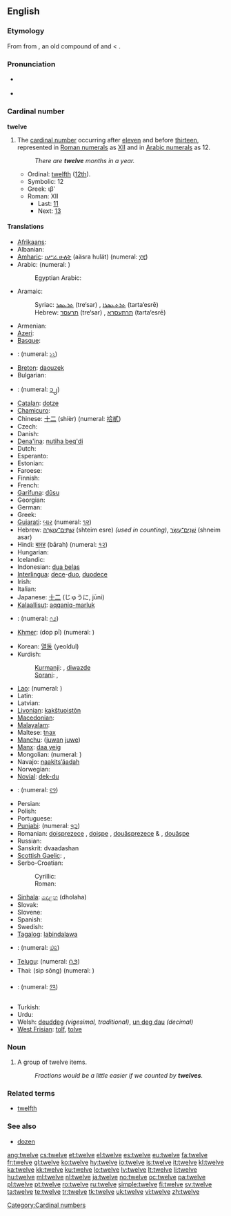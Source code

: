 {{wikipedia}}
==English==

{{rank|consider|provided|Rome|970|twelve|opposite|vast|isn't}}

===Etymology===
From {{etyl|ang|en}} {{term|twelf|lang=ang}} from {{proto|Germanic|twalif-|lang=en}}, an old compound of {{proto|Germanic|twa-|two|lang=en|title=}} and {{proto|Germanic|-lif|left over|lang=en|title=}} < {{proto|Indo-European|leikw-|leave, remain|lang=en}}.

===Pronunciation===
* {{a|UK|US}} {{IPA|/twɛlv/}}
* {{audio|en-us-twelve.ogg|Audio (US)}}

===Cardinal number===
'''twelve'''

# The [[cardinal number]] occurring after [[eleven]] and before [[thirteen]], represented in [[Roman numerals]] as [[XII]] and in [[Arabic numeral]]s as 12.
#: ''There are '''twelve''' months in a year.''
#* Ordinal: [[twelfth]] ([[12th]]).
#* Symbolic: 12
#* Greek: ιβʹ
#* Roman: XII
#** Last: [[eleven|11]]
#** Next: [[thirteen|13]]

====Translations====
{{trans-top|cardinal number 12}}
* [[Afrikaans]]: {{t-|af|twaalf|xs=Afrikaans}}
* Albanian: {{t-|sq|dymbëdhjetë|xs=Albanian}}
* [[Amharic]]: [[ዐሥራ ሁለት]] (aäsra hulät) (numeral: [[፲፪]])
* Arabic: {{t-|ar|اثنا عشر|alt=إثْنا عَشَرَ|tr='ithnaa 3ashara}} (numeral: {{Arab|[[١٢]]}})
*: Egyptian Arabic: {{tø|arz|اتناشر|tr=itnaashar|sc=Arab|xs=Egyptian Arabic}}
* Aramaic:
*: Syriac: [[ܬܪܥܣܪ]] (tre‘sar) {{m}}, [[ܬܪܬܥܣܪܐ]] (tarta‘esrē) {{f}}
*: Hebrew: [[תרעסר]] (tre‘sar) {{m}}, [[תרתעסרא]] (tarta‘esrē) {{f}}
* Armenian: {{t+|hy|տասներկու|tr=tasnerku}}
* [[Azeri]]: {{t-|az|on iki|xs=Azeri}}
* [[Basque]]: {{t+|eu|hamabi|xs=Basque}}
* {{trreq|Bengali}}: (numeral: [[১২]])
* [[Breton]]: [[daouzek]]
* Bulgarian: {{t|bg|дванадесет|tr=dvanádeset}}
* {{trreq|Burmese}}: (numeral: [[၁၂]])
* [[Catalan]]: [[dotze]]
* [[Chamicuro]]: {{tø|ccc|chunka ma'pojta}}
* Chinese: [[十二]] (shíèr) (numeral: [[拾貳]])
* Czech: {{t-|cs|dvanáct}}
* Danish: {{t+|da|tolv}}
* [[Dena'ina]]: [[nutiha beq'di]]
* Dutch: {{t+|nl|twaalf}}
* Esperanto: {{t-|eo|dek du|xs=Esperanto}}
* Estonian: {{t-|et|kaksteist}}
* Faroese: {{t|fo|tólv}}
* Finnish: {{t+|fi|kaksitoista}}
* French: {{t+|fr|douze}}
* [[Garífuna]]: [[dûsu]]
* Georgian: {{t-|ka|თორმეტი|tr=t’ermeti|sc=Geor|xs=Georgian}}
* German: {{t+|de|zwölf}}
* Greek: {{t+|el|δώδεκα|tr=dódeka}}
* [[Gujarati]]: [[બાર]] (numeral: [[૧૨]])
* Hebrew: [[שתים עשרה|שְׁתֵּים־עֶשְׂרֵה]] (shteim esre) {{f}} ''(used in counting)'', [[שנים עשר|שְׁנֵים־עָשָׂר]] (shneim asar) {{m}}
* Hindi: [[बारह]] (bārah) (numeral: [[१२]])
* Hungarian: {{t+|hu|tizenkettő}}
* Icelandic: {{t|is|tólf}}
* Indonesian: [[dua belas]]
* [[Interlingua]]: [[dece]]-[[duo]], [[duodece]]
* Irish: {{t+|ga|dó dhéag|xs=Irish}}
* Italian: {{t+|it|dodici}}
* Japanese: [[十二]] (じゅうに, jūni)
* [[Kalaallisut]]: [[aqqaniq-marluk]]
* {{trreq|Kannada}}: (numeral: [[೧೨]])
* [[Khmer]]: {{Khmr|[[ដប់ពីរ]]}} (dop pī) (numeral: {{Khmr|[[១២]]}})
{{trans-mid}}
* Korean: [[열둘]] (yeoldul)
* Kurdish:
*: [[Kurmanji]]: {{t|ku|dazde}}, [[diwazde]]
*: [[Sorani]]: {{ku-Arab|[[دوانزه‌]]}}, {{ku-Arab|[[دوازده‌]]}}
* [[Lao]]: {{t-|lo|ສິບສອງ|tr=sip-sööng|sc=Laoo|xs=Lao}} (numeral: {{Laoo|[[໑໒]]}})
* Latin: {{t+|la|duodecim}}
* Latvian: {{t|lv|divpadsmit}}
* [[Livonian]]: [[kakštuoistõn]]
* [[Macedonian]]: {{t|mk|дванаесет|tr=dvanáeset}}
* [[Malayalam]]: {{t|ml|പന്ത്രണ്ട്|sc=Mlym|xs=Malayalam}}
* Maltese: [[tnax]]
* [[Manchu]]: ([[juwan]] [[juwe]])
* [[Manx]]: [[daa yeig]]
* Mongolian: {{t|mn|арван хоёр|tr=arvan hoyor|sc=Cyrl|xs=Mongolian}} (numeral: {{Mong|[[᠑᠒]]}})
* Navajo: [[naakitsʼáadah]]
* Norwegian: {{t+|no|tolv}}
* [[Novial]]: [[dek-du]]
* {{trreq|Oriya}}: (numeral: [[୧୨]])
* Persian: {{t+|fa|دوازده|xs=Persian}}
* Polish: {{t+|pl|dwanaście}}
* Portuguese: {{t+|pt|doze}}
* [[Punjabi]]: {{t-|pa|ਬਾਰਾਂ|sc=Guru|xs=Punjabi}} (numeral: [[੧੨]])
* Romanian: [[doisprezece]] {{m}}, [[doişpe]] {{italbrac|m, informal}}, [[douăsprezece]] {{f}} & {{n}}, [[douăşpe]] {{italbrac|f & n, informal}}
* Russian: {{t+|ru|двенадцать|tr=dvenádtsat’}}
* Sanskrit: dvaadashan {{rfscript|Deva}}
* [[Scottish Gaelic]]: {{t-|gd|dà dheug|xs=Scottish Gaelic}},  {{t-|gd|dhà dheug|alt=a dhà dheug|xs=Scottish Gaelic}}
* Serbo-Croatian:
*: Cyrillic: {{t|sh|дванаест|alt=два́нае̄ст|sc=Cyrl}}
*: Roman: {{t|sh|dvanaest|alt=dvánaēst}}
* [[Sinhala]]: [[දොළහ]] (dholaha)
* Slovak: {{t|sk|dvanásť}}
* Slovene: {{t+|sl|dvanajst}}
* Spanish: {{t+|es|doce}}
* Swedish: {{t+|sv|tolv}}
* [[Tagalog]]: [[labindalawa]]
* {{trreq|Tamil}}: (numeral: [[௰௨]])
* [[Telugu]]: {{t-|te|పండ్రెండు|tr=pamḍremḍu}} (numeral: [[౧౨]])
* Thai: {{Thai|[[สิบสอง]]}} (sìp sŏng) (numeral: {{Thai|[[๑๒]]}})
* {{trreq|Tibetan}}: (numeral: [[༡༢]])
* Turkish: {{t|tr|On Iki}}
* Urdu: {{t-|ur|بارہ|tr=baarah|xs=Urdu}}
* Welsh: [[deuddeg]] ''(vigesimal, traditional)'', [[un deg dau]] ''(decimal)''
* [[West Frisian]]: [[tolf]], [[tolve]]
{{trans-bottom}}

===Noun===
{{en-noun}}

# A group of twelve items.
#: ''Fractions would be a little easier if we counted by '''twelves'''.''

===Related terms===
* [[twelfth]]

===See also===
* [[dozen]]

[[Category:Cardinal numbers]]

[[ang:twelve]]
[[cs:twelve]]
[[et:twelve]]
[[el:twelve]]
[[es:twelve]]
[[eu:twelve]]
[[fa:twelve]]
[[fr:twelve]]
[[gl:twelve]]
[[ko:twelve]]
[[hy:twelve]]
[[io:twelve]]
[[is:twelve]]
[[it:twelve]]
[[kl:twelve]]
[[ka:twelve]]
[[kk:twelve]]
[[ku:twelve]]
[[lo:twelve]]
[[lv:twelve]]
[[lt:twelve]]
[[li:twelve]]
[[hu:twelve]]
[[ml:twelve]]
[[nl:twelve]]
[[ja:twelve]]
[[no:twelve]]
[[oc:twelve]]
[[pa:twelve]]
[[pl:twelve]]
[[pt:twelve]]
[[ro:twelve]]
[[ru:twelve]]
[[simple:twelve]]
[[fi:twelve]]
[[sv:twelve]]
[[ta:twelve]]
[[te:twelve]]
[[tr:twelve]]
[[tk:twelve]]
[[uk:twelve]]
[[vi:twelve]]
[[zh:twelve]]